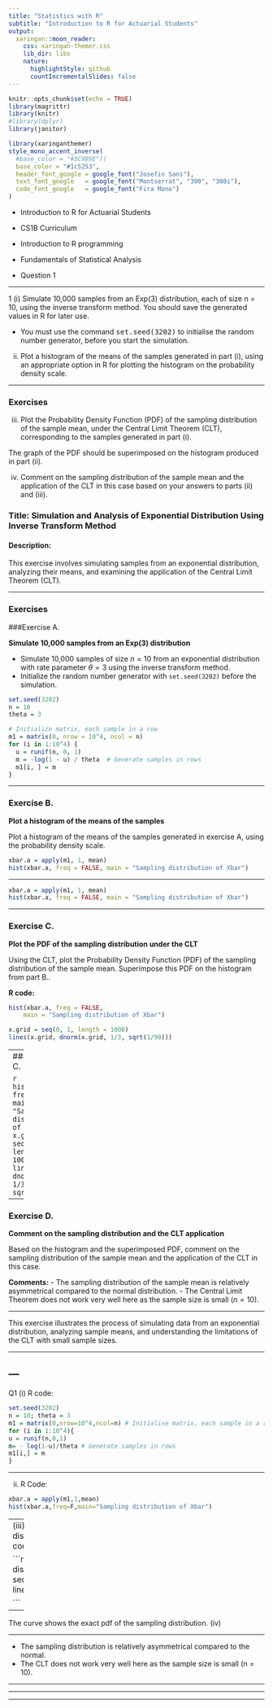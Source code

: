 ```yaml
---
title: "Statistics with R"
subtitle: "Introduction to R for Actuarial Students"
output:
  xaringan::moon_reader:
    css: xaringan-themer.css
    lib_dir: libs
    nature:
      highlightStyle: github
      countIncrementalSlides: false
---
```



```r
knitr::opts_chunk$set(echo = TRUE)
library(magrittr)
library(knitr)
#library(dplyr)
library(janitor)


```

```r
library(xaringanthemer)
style_mono_accent_inverse(
  #base_color = "#3C989E")(
  base_color = "#1c5253",
  header_font_google = google_font("Josefin Sans"),
  text_font_google   = google_font("Montserrat", "300", "300i"),
  code_font_google   = google_font("Fira Mono")
)
```

* Introduction to R for Actuarial Students

* CS1B Curriculum

* Introduction to R programming
* Fundamentals of Statistical Analysis

* Question 1

---


1 (i) Simulate 10,000 samples from an Exp(3) distribution, each of size n = 10,
using the inverse transform method. You should save the generated values in
R for later use.

* You must use the command <tt>set.seed(3202)</tt> to initialise the random
number generator, before you start the simulation. 

(ii) Plot a histogram of the means of the samples generated in part (i), using an
appropriate option in R for plotting the histogram on the probability density
scale. 

---

### Exercises

(iii) Plot the Probability Density Function (PDF) of the sampling distribution of the
sample mean, under the Central Limit Theorem (CLT), corresponding to the
samples generated in part (i). 

The graph of the PDF should be superimposed
on the histogram produced in part (ii). 

(iv) Comment on the sampling distribution of the sample mean and the application
of the CLT in this case based on your answers to parts (ii) and (iii). 

### Title: Simulation and Analysis of Exponential Distribution Using Inverse Transform Method

#### Description:
This exercise involves simulating samples from an exponential distribution, analyzing their means, and examining the application of the Central Limit Theorem (CLT).

---

### Exercises

###Exercise A.

**Simulate 10,000 samples from an Exp(3) distribution**

* Simulate 10,000 samples of size $n = 10$ from an exponential distribution with rate parameter $\theta = 3$ using the inverse transform method. 
* Initialize the random number generator with `set.seed(3202)` before the simulation.


```r
set.seed(3202)
n = 10
theta = 3

# Initialize matrix, each sample in a row
m1 = matrix(0, nrow = 10^4, ncol = n)  
for (i in 1:10^4) {
  u = runif(n, 0, 1)
  m = -log(1 - u) / theta  # Generate samples in rows
  m1[i, ] = m
}
```

---

### Exercise B. 

**Plot a histogram of the means of the samples**

Plot a histogram of the means of the samples generated in exercise A, using the probability density scale.


```r
xbar.a = apply(m1, 1, mean)
hist(xbar.a, freq = FALSE, main = "Sampling distribution of Xbar")
```

---

```r
xbar.a = apply(m1, 1, mean)
hist(xbar.a, freq = FALSE, main = "Sampling distribution of Xbar")
```

---

### Exercise C. 

**Plot the PDF of the sampling distribution under the CLT**

Using the CLT, plot the Probability Density Function (PDF) of the sampling distribution of the sample mean. 
Superimpose this PDF on the histogram from part B..

**R code:**
```r
hist(xbar.a, freq = FALSE, 
	main = "Sampling distribution of Xbar")

x.grid = seq(0, 1, length = 1000)
lines(x.grid, dnorm(x.grid, 1/3, sqrt(1/90)))
```

---
### Exercise C. 

```r
hist(xbar.a, freq = FALSE, main = "Sampling distribution of Xbar")
x.grid = seq(0, 1, length = 1000)
lines(x.grid, dnorm(x.grid, 1/3, sqrt(1/90)))
```

---

### Exercise D.

**Comment on the sampling distribution and the CLT application**

Based on the histogram and the superimposed PDF, comment on the sampling distribution of the sample mean and the application of the CLT in this case.

**Comments:**
- The sampling distribution of the sample mean is relatively asymmetrical compared to the normal distribution.
- The Central Limit Theorem does not work very well here as the sample size is small ($n = 10$).

---

This exercise illustrates the process of simulating data from an exponential distribution, analyzing sample means, and understanding the limitations of the CLT with small sample sizes.

---

---
---
Q1
(i)
R code:

```r
set.seed(3202)
n = 10; theta = 3
m1 = matrix(0,nrow=10^4,ncol=n) # Initialise matrix, each sample in a row
for (i in 1:10^4){ 
u = runif(n,0,1) 
m= - log(1-u)/theta # Generate samples in rows 
m1[i,] = m 
}

```

---

(ii)
R Code:

```r
xbar.a = apply(m1,1,mean) 
hist(xbar.a,freq=F,main="Sampling distribution of Xbar")
```

---
(iii)
Using the CLT, the sampling distribution should be N(1/3, 1/90). 
R code:

```r
hist(xbar.a,freq=F,main="Sampling distribution of Xbar")
x.grid = seq(0,1,length=1000) 
lines(x.grid,dnorm(x.grid,1/3,sqrt(1/90))) 

```

---

The curve shows the exact pdf of the sampling distribution. 
(iv)


---

* The sampling distribution is relatively asymmetrical compared to the normal. 
* The CLT does not work very well here 
as the sample size is small (n = 10).

---

---

---
